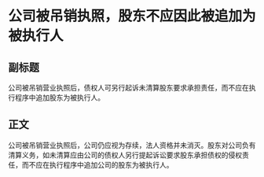 # 公司被吊销执照，股东不应因此被追加为被执行人
## 副标题
公司被吊销营业执照后，债权人可另行起诉未清算股东要求承担责任，而不应在执行程序中追加股东为被执行人。
## 正文
公司被吊销营业执照后，公司仍应视为存续，法人资格并未消灭。股东对公司负有清算义务，如未清算应由公司的债权人另行提起诉讼要求股东承担债权的侵权责任，而不应在执行程序中追加公司的股东为被执行人。